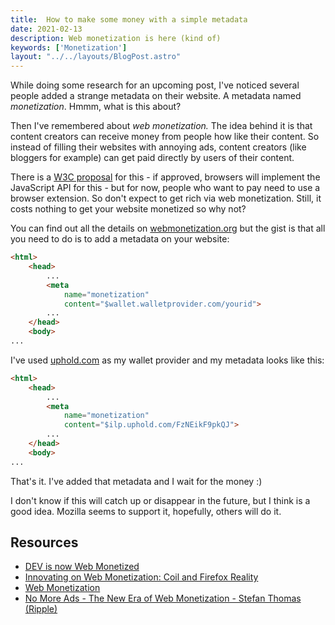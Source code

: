 ```yaml
---
title:  How to make some money with a simple metadata
date: 2021-02-13
description: Web monetization is here (kind of)
keywords: ['Monetization']
layout: "../../layouts/BlogPost.astro"
---
```


While doing some research for an upcoming post, I've noticed several people added a strange metadata on their
website. A metadata named *monetization*. Hmmm, what is this about?

Then I've remembered about *web monetization.* The idea behind it is that content creators can receive money
from people how like their content. So instead of filling their websites with annoying ads, content creators 
(like bloggers for example) can get paid directly by users of their content.

There is a [W3C proposal](https://webmonetization.org/specification.html) for this - if approved, browsers will implement the JavaScript API for this - 
but for now, people who want to pay need to use a browser extension. So don't expect to get rich via web
monetization. Still, it costs nothing to get your website monetized so why not?

You can find out all the details on [webmonetization.org](https://webmonetization.org/docs/getting-started) but the gist is that
all you need to do is to add a metadata on your website:

```html
<html>
    <head>
        ...
        <meta
            name="monetization"
            content="$wallet.walletprovider.com/yourid">
        ...
    </head>
    <body>
...
```

I've used [uphold.com](https://uphold.com/) as my wallet provider and my metadata looks like this:

```html
<html>
    <head>
        ...
        <meta
            name="monetization"
            content="$ilp.uphold.com/FzNEikF9pkQJ">
        ...
    </head>
    <body>
...
```
That's it. I've added that metadata and I wait for the money :)

I don't know if this will catch up or disappear in the future, but I think is a good idea.
Mozilla seems to support it, hopefully, others will do it.


## Resources
* [DEV is now Web Monetized](https://dev.to/devteam/dev-is-now-web-monetized-21db)
* [Innovating on Web Monetization: Coil and Firefox Reality](https://hacks.mozilla.org/2020/03/web-monetization-coil-and-firefox-reality/)
* [Web Monetization](https://interledger.org/rfcs/0028-web-monetization/)
* [No More Ads - The New Era of Web Monetization - Stefan Thomas (Ripple)](https://www.youtube.com/watch?v=mglJoVAGkuE)


